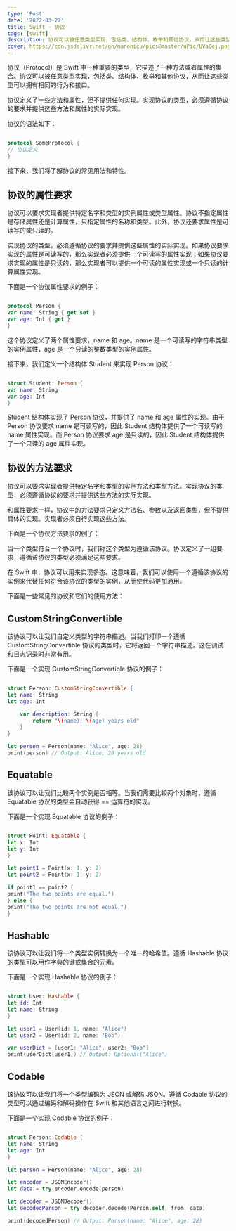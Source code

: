 ```yaml
---
type: 'Post'
date: '2022-03-22'
title: Swift - 协议
tags: [swift]
description: 协议可以被任意类型实现，包括类、结构体、枚举和其他协议，从而让这些类型可以拥有相同的行为和接口。
cover: https://cdn.jsdelivr.net/gh/manonicu/pics@master/uPic/UVaCej.png
---
```


协议（Protocol）是 Swift 中一种重要的类型，它描述了一种方法或者属性的集合。协议可以被任意类型实现，包括类、结构体、枚举和其他协议，从而让这些类型可以拥有相同的行为和接口。

协议定义了一些方法和属性，但不提供任何实现。实现协议的类型，必须遵循协议的要求并提供这些方法和属性的实际实现。

协议的语法如下：

```swift

protocol SomeProtocol {
// 协议定义
}
```

接下来，我们将了解协议的常见用法和特性。

## 协议的属性要求

协议可以要求实现者提供特定名字和类型的实例属性或类型属性。协议不指定属性是存储属性还是计算属性，只指定属性的名称和类型。此外，协议还要求属性是可读写的或只读的。

实现协议的类型，必须遵循协议的要求并提供这些属性的实际实现。如果协议要求实现的属性是可读写的，那么实现者必须提供一个可读写的属性实现；如果协议要求实现的属性是只读的，那么实现者可以提供一个可读的属性实现或一个只读的计算属性实现。

下面是一个协议属性要求的例子：

```swift

protocol Person {
var name: String { get set }
var age: Int { get }
}
```

这个协议定义了两个属性要求，name 和 age。name 是一个可读写的字符串类型的实例属性，age 是一个只读的整数类型的实例属性。

接下来，我们定义一个结构体 Student 来实现 Person 协议：

```swift

struct Student: Person {
var name: String
var age: Int
}
```

Student 结构体实现了 Person 协议，并提供了 name 和 age 属性的实现。由于 Person 协议要求 name 是可读写的，因此 Student 结构体提供了一个可读写的 name 属性实现。而 Person 协议要求 age 是只读的，因此 Student 结构体提供了一个只读的 age 属性实现。

## 协议的方法要求

协议可以要求实现者提供特定名字和类型的实例方法和类型方法。实现协议的类型，必须遵循协议的要求并提供这些方法的实际实现。

和属性要求一样，协议中的方法要求只定义方法名、参数以及返回类型，但不提供具体的实现。实现者必须自行实现这些方法。

下面是一个协议方法要求的例子：

当一个类型符合一个协议时，我们称这个类型为遵循该协议。协议定义了一组要求，遵循该协议的类型必须满足这些要求。

在 Swift 中，协议可以用来实现多态。这意味着，我们可以使用一个遵循该协议的实例来代替任何符合该协议的类型的实例，从而使代码更加通用。

下面是一些常见的协议和它们的使用方法：

## CustomStringConvertible

该协议可以让我们自定义类型的字符串描述。当我们打印一个遵循 CustomStringConvertible 协议的类型时，它将返回一个字符串描述。这在调试和日志记录时非常有用。

下面是一个实现 CustomStringConvertible 协议的例子：

```swift

struct Person: CustomStringConvertible {
let name: String
let age: Int

    var description: String {
        return "\(name), \(age) years old"
    }
}

let person = Person(name: "Alice", age: 28)
print(person) // Output: Alice, 28 years old
```

## Equatable

该协议可以让我们比较两个实例是否相等。当我们需要比较两个对象时，遵循 Equatable 协议的类型会自动获得 == 运算符的实现。

下面是一个实现 Equatable 协议的例子：

```swift

struct Point: Equatable {
let x: Int
let y: Int
}

let point1 = Point(x: 1, y: 2)
let point2 = Point(x: 1, y: 2)

if point1 == point2 {
print("The two points are equal.")
} else {
print("The two points are not equal.")
}
```

## Hashable

该协议可以让我们将一个类型实例转换为一个唯一的哈希值。遵循 Hashable 协议的类型可以用作字典的键或集合的元素。

下面是一个实现 Hashable 协议的例子：

```swift

struct User: Hashable {
let id: Int
let name: String
}

let user1 = User(id: 1, name: "Alice")
let user2 = User(id: 2, name: "Bob")

var userDict = [user1: "Alice", user2: "Bob"]
print(userDict[user1]) // Output: Optional("Alice")
```

## Codable

该协议可以让我们将一个类型编码为 JSON 或解码 JSON。遵循 Codable 协议的类型可以通过编码和解码操作在 Swift 和其他语言之间进行转换。

下面是一个实现 Codable 协议的例子：

```swift

struct Person: Codable {
let name: String
let age: Int
}

let person = Person(name: "Alice", age: 28)

let encoder = JSONEncoder()
let data = try encoder.encode(person)

let decoder = JSONDecoder()
let decodedPerson = try decoder.decode(Person.self, from: data)

print(decodedPerson) // Output: Person(name: "Alice", age: 28)
```
